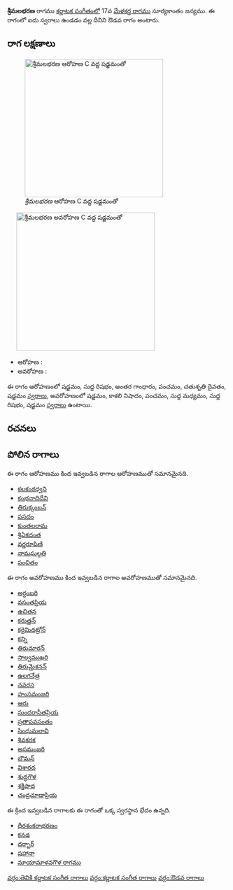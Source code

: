 {{Infobox ragam
	| name          	= శ్రీమలభరణ
	| synonym	    	= 
	| mela          	= 
	| chakra        	= 
	| janaka        	= 
	| type          	= ఔడవ
	| arohanam      	= {{svaraC|S|R1|G3|P|D2|S'}} 
	| avarohanam    	= {{svaraC|S'|N3|P|M1|R1|S}}
	| jeeva         	=
	| chhaya        	=
	| nyasa         	=
	| vishesha      	= 
	| equivalent  		= 
}}
{{కర్ణాటక సంగీత రాగాలు}}
'''శ్రీమలభరణ''' రాగము [[కర్ణాటక సంగీతం]]లో 17వ [[మేళకర్త రాగము]] సూర్యకాంతం జన్యము.  ఈ రాగంలో ఐదు స్వరాలు ఉండడం వల్ల దీనిని ఔడవ రాగం అంటారు.


==రాగ లక్షణాలు==
[[Image:shrimalabharana_ar_kb2wiki.png|thumb|right|316px|''శ్రీమలభరణ'' ఆరోహణ C వద్ద షడ్జమంతో]]
	[[Image:shrimalabharana_av_kb2wiki.png|thumb|right|316px|''శ్రీమలభరణ'' అవరోహణ C వద్ద షడ్జమంతో]]

* ఆరోహణ : {{svaraC|S|R1|G3|P|D2|S'}} 
* అవరోహణ : {{svaraC|S'|N3|P|M1|R1|S}}

ఈ రాగం ఆరోహణంలో షడ్జమం, సుద్ద  రిషభం, అంతర గాంధారం, పంచమం, చతుశృతి దైవతం, షడ్జమం [[స్వరాలు]], అవరోహణంలో షడ్జమం, కాకలి  నిషాదం, పంచమం, సుద్ద మధ్యమం, సుద్ద  రిషభం, షడ్జమం [[స్వరాలు]] ఉంటాయి.

==రచనలు==



==పోలిన రాగాలు==
ఈ రాగం ఆరోహణము కింద ఇవ్వబడిన రాగాల ఆరోహణముతో సమానమైనది.
* [[కలకంఠధ్వని]]
* [[కంభనాదిదేవి]]
* [[తిరుక్కంబన్]]
* [[పసదం]]
* [[కుంతలరామ]]
* [[ శ్రిఏకదంత]]
* [[వర్ణరూపిణి]]
* [[నామఘల్గతి]]
* [[పంచితం]]

ఈ రాగం అవరోహణము కింద ఇవ్వబడిన రాగాల అవరోహణముతో సమానమైనది.
* [[అర్ధంబరి]]
* [[వసంతప్రియ]]
* [[ఉచితన]]
* [[కరుత్తన్]]
* [[కరైమిదట్రోన్]]
* [[కన్ని]]
* [[తిరుమారన్]]
* [[సాల్వముఖరి]]
* [[తిరుమైశనన్]]
* [[ఉలగనేత్ర]]
* [[నవరస]]
* [[హంసమంజరి]]
* [[ఆరు]]
* [[సుందరాసీతప్రియ]]
* [[ప్రతాపవసంతం]]
* [[సింధుమలావి]]
* [[శివకరక]]
* [[అసమంజరి]]
* [[బౌమన్]]
* [[విశారద]]
* [[శుద్ధగౌళ]]
* [[శక్తిపాద]]
* [[చంద్రచూడాప్రియ]]

ఈ క్రింద ఇవ్వబడిన రాగాలకు ఈ రాగంతో ఒక్క స్వరస్థాన భేదం ఉన్నది.
* [[ధీరశంకరాభరణం]]
* [[కనడ]]
* [[దర్బార్]]
* [[షహానా]]
* [[మాయామాళవగౌళ రాగము]]



[[వర్గం:తెవికి కర్ణాటక సంగీత రాగాలు]]
[[వర్గం:కర్ణాటక సంగీత రాగాలు]]
[[వర్గం:ఔడవ రాగాలు]]